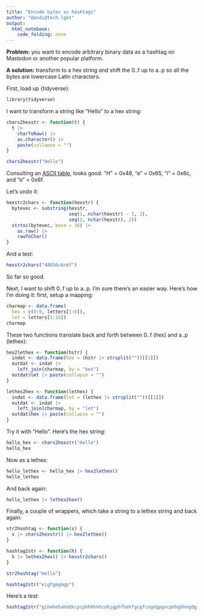 ```yaml
---
title: "Encode bytes as hashtags"
author: "@andi@tech.lgbt"
output: 
  html_notebook: 
    code_folding: none
---
```


**Problem:** you want to encode arbitrary binary data as a hashtag on Mastodon or another popular platform.

**A solution:** transform to a hex string and shift the 0..f up to a..p so all the bytes are lowercase Latin characters.

First, load up {tidyverse}:

```r
library(tidyverse)
```


I want to transform a string like "Hello" to a hex string:

```r
chars2hexstr <- function(t) {
  t |>
    charToRaw() |>
    as.character() |>
    paste(collapse = "")
}
```


```r
chars2hexstr("Hello")
```

Consulting an [ASCII table](https://en.wikipedia.org/wiki/ASCII#Printable_characters), looks good. "H" = 0x48, "e" = 0x65, "l" = 0x6c, and "o" = 0x6f.


Let's undo it:

```r
hexstr2chars <- function(hexstr) {
  bytevec <- substring(hexstr,
                       seq(1, nchar(hexstr) - 1, 2),
                       seq(2, nchar(hexstr), 2))
  strtoi(bytevec, base = 16) |>
    as.raw() |>
    rawToChar()
}
```


And a test:

```r
hexstr2chars("48656c6c6f")
```

So far so good.


Next, I want to shift 0..f up to a..p. I'm sure there's an easier way. Here's how I'm doing it: first, setup a mapping:

```r
charmap <- data.frame(
  hex = c(0:9, letters[1:6]),
  let = letters[1:16])
charmap
```

These two functions translate back and forth between 0..f (hex) and a..p (lethex):

```r
hex2lethex <- function(hstr) {
  indat <- data.frame(hex = (hstr |> strsplit(""))[[1]])
  outdat <- indat |>
    left_join(charmap, by = "hex")
  outdat$let |> paste(collapse = "")
}

lethex2hex <- function(lethex) {
  indat <- data.frame(let = (lethex |> strsplit(""))[[1]])
  outdat <- indat |>
    left_join(charmap, by = "let")
  outdat$hex |> paste(collapse = "")
}
```

Try it with "Hello". Here's the hex string:

```r
hello_hex <- chars2hexstr("Hello")
hello_hex
```
Now as a lethex:

```r
hello_lethex <- hello_hex |> hex2lethex()
hello_lethex
```

And back again:

```r
hello_lethex |> lethex2hex()
```

Finally, a couple of wrappers, which take a string to a lethex string and back again:

```r
str2hashtag <- function(s) {
  s |> chars2hexstr() |> hex2lethex()
}

hashtag2str <- function(h) {
  h |> lethex2hex() |> hexstr2chars()
}
```


```r
str2hashtag("Hello")
```

```r
hashtag2str("eigfgmgmgp")
```

Here's a test:

```r
hashtag2str("gihehehahddkcpcphhhhhhcohjgphfhehfgcgfcogdgpgncphhgbhegdgidphgdngefbhhdehhdjfhghfigdfb")
```




